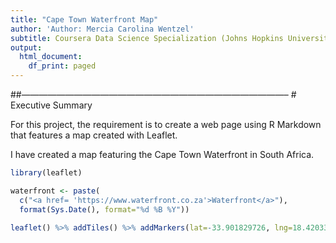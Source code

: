 ---
title: "Cape Town Waterfront Map"
author: 'Author: Mercia Carolina Wentzel'
subtitle: Coursera Data Science Specialization (Johns Hopkins University) Developing Data Products Assignment Week 2
output:
  html_document:
    df_print: paged
---

##--------------------------------------------------------------------------------------------
# Executive Summary

For this project, the requirement is to create a web page using R Markdown that features a map created with Leaflet.

I have created a map featuring the Cape Town Waterfront in South Africa.

```{r MyMap, echo = TRUE, warning = FALSE}

library(leaflet)

waterfront <- paste(
  c("<a href= 'https://www.waterfront.co.za'>Waterfront</a>"),
  format(Sys.Date(), format="%d %B %Y"))

leaflet() %>% addTiles() %>% addMarkers(lat=-33.901829726, lng=18.420331652, popup = waterfront)

```

